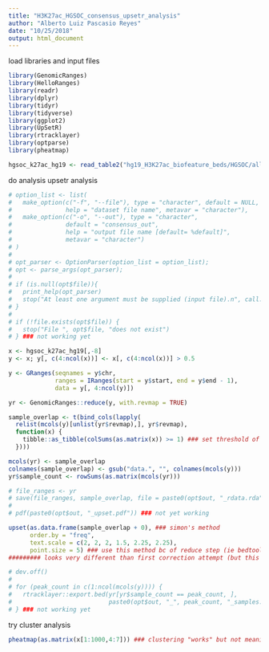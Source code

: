 ```yaml
---
title: "H3K27ac_HGSOC_consensus_upsetr_analysis"
author: "Alberto Luiz Pascasio Reyes"
date: "10/25/2018"
output: html_document
---
```


load libraries and input files
```r

library(GenomicRanges)
library(HelloRanges)
library(readr)
library(dplyr)
library(tidyr)
library(tidyverse)
library(ggplot2)
library(UpSetR)
library(rtracklayer)
library(optparse)
library(pheatmap)

hgsoc_k27ac_hg19 <- read_table2("hg19_H3K27ac_biofeature_beds/HGSOC/allpeaks.anno.tsv") ### file made from simon's bash script

```


do analysis upsetr analysis
```r

# option_list <- list(
#   make_option(c("-f", "--file"), type = "character", default = NULL,
#               help = "dataset file name", metavar = "character"),
#   make_option(c("-o", "--out"), type = "character",
#               default = "consensus_out",
#               help = "output file name [default= %default]",
#               metavar = "character")
# )
# 
# opt_parser <- OptionParser(option_list = option_list);
# opt <- parse_args(opt_parser);
# 
# if (is.null(opt$file)){
#   print_help(opt_parser)
#   stop("At least one argument must be supplied (input file).n", call.=FALSE)
# }
# 
# if (!file.exists(opt$file)) {
#   stop("File ", opt$file, "does not exist")
# } ### not working yet

x <- hgsoc_k27ac_hg19[,-8]
y <- x; y[, c(4:ncol(x))] <- x[, c(4:ncol(x))] > 0.5

y <- GRanges(seqnames = y$chr,
             ranges = IRanges(start = y$start, end = y$end - 1),
             data = y[, 4:ncol(y)])

yr <- GenomicRanges::reduce(y, with.revmap = TRUE)

sample_overlap <- t(bind_cols(lapply(
  relist(mcols(y)[unlist(yr$revmap),], yr$revmap),
  function(x) {
    tibble::as_tibble(colSums(as.matrix(x)) >= 1) ### set threshold of overlap (percentage) here
  })))

mcols(yr) <- sample_overlap
colnames(sample_overlap) <- gsub("data.", "", colnames(mcols(y)))
yr$sample_count <- rowSums(as.matrix(mcols(yr)))

# file_ranges <- yr
# save(file_ranges, sample_overlap, file = paste0(opt$out, "_rdata.rda"))
# 
# pdf(paste0(opt$out, "_upset.pdf")) ### not yet working

upset(as.data.frame(sample_overlap + 0), ### simon's method
      order.by = "freq",
      text.scale = c(2, 2, 2, 1.5, 2.25, 2.25),
      point.size = 5) ### use this method bc of reduce step (ie bedtools merge) --> doesn't double count peaks, instead uses our defn of inclusive boundaries
######### looks very different than first correction attempt (but this one is correct bc last time used WRONG input files)

# dev.off()
# 
# for (peak_count in c(1:ncol(mcols(y)))) {
#   rtracklayer::export.bed(yr[yr$sample_count == peak_count, ],
#                           paste0(opt$out, "_", peak_count, "_samples.bed"))
# } ### not working yet

```

try cluster analysis
```r

pheatmap(as.matrix(x[1:1000,4:7])) ### clustering "works" but not meaningful w/ just presence of peak (esp. bc all peaks used)???

```






